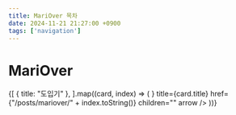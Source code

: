 ```yaml
---
title: MariOver 목차
date: 2024-11-21 21:27:00 +0900
tags: ['navigation']
---
```



# MariOver

<Cards>
	{[
		{ title: "도입기" },
	].map((card, index) => (
		<Cards.Card
			key={index}
			icon={<NextraIcon name="tgr" />}
			title={card.title}
			href={"/posts/mariover/" + index.toString()}
			children=""
			arrow
		/>
	))}
</Cards>